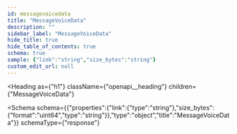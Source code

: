 ```yaml
---
id: messagevoicedata
title: "MessageVoiceData"
description: ""
sidebar_label: "MessageVoiceData"
hide_title: true
hide_table_of_contents: true
schema: true
sample: {"link":"string","size_bytes":"string"}
custom_edit_url: null
---
```



<Heading
  as={"h1"}
  className={"openapi__heading"}
  children={"MessageVoiceData"}
>
</Heading>





<Schema
  schema={{"properties":{"link":{"type":"string"},"size_bytes":{"format":"uint64","type":"string"}},"type":"object","title":"MessageVoiceData"}}
  schemaType={"response"}
>
  
</Schema>
            